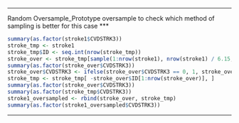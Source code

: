 ***
Random Oversample_Prototype
oversample to check which method of sampling is better for this case
***

```r
summary(as.factor(stroke1$CVDSTRK3))
stroke_tmp <- stroke1
stroke_tmp$ID <- seq.int(nrow(stroke_tmp))
stroke_over <- stroke_tmp[sample(1:nrow(stroke1), nrow(stroke1) / 6.15, replace = FALSE), ]
summary(as.factor(stroke_over$CVDSTRK3))
stroke_over$CVDSTRK3 <- ifelse(stroke_over$CVDSTRK3 == 0, 1, stroke_over$CVDSTRK3)
stroke_tmp <- stroke_tmp[ -stroke_over$ID[1:nrow(stroke_over)], ]
summary(as.factor(stroke_over$CVDSTRK3))
summary(as.factor(stroke_tmp$CVDSTRK3))
stroke1_oversampled <- rbind(stroke_over, stroke_tmp)
summary(as.factor(stroke1_oversampled$CVDSTRK3))
```
***